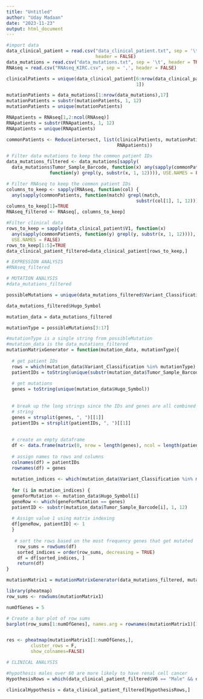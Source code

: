 ```yaml
---
title: "Untitled"
author: "Uday Madaan"
date: "2023-11-23"
output: html_document
---
```



```r
#import data
data_clinical_patient = read.csv("data_clinical_patient.txt", sep = '\t', 
                                 header = FALSE)
data_mutations = read.csv("data_mutations.txt", sep = '\t', header = TRUE)
RNAseq = read.csv("RNAseq_KIRC.csv", sep = ',', header = FALSE)
```



```r
clinicalPatients = unique(data_clinical_patient[6:nrow(data_clinical_patient),
                                                1])

mutationPatients = data_mutations[1:nrow(data_mutations),17]
mutationPatients = substr(mutationPatients, 1, 12)
mutationPatients = unique(mutationPatients)

RNApatients = RNAseq[1,2:ncol(RNAseq)]
RNApatients = substr(RNApatients, 1, 12)
RNApatients = unique(RNApatients)

commonPatients <- Reduce(intersect, list(clinicalPatients, mutationPatients, 
                                         RNApatients))
```


```r
# Filter data mutations to keep the common patient IDs
data_mutations_filtered <- data_mutations[sapply(
  data_mutations$Tumor_Sample_Barcode, function(x) any(sapply(commonPatients, 
                function(y) grepl(y, substr(x, 1, 12)))), USE.NAMES = FALSE), ]

```



```r
# Filter RNAseq to keep the common patient IDs
columns_to_keep <- sapply(RNAseq, function(col) {
  any(sapply(commonPatients, function(match) grepl(match, 
                                                substr(col[1], 1, 12))))})
columns_to_keep[1]=TRUE
RNAseq_filtered <- RNAseq[, columns_to_keep]
```



```r
#Filter clinical data
rows_to_keep = sapply(data_clinical_patient$V1, function(x) 
  any(sapply(commonPatients, function(y) grepl(y, substr(x, 1, 12)))), 
  USE.NAMES = FALSE)
rows_to_keep[1:5]=TRUE
data_clinical_patient_filtered=data_clinical_patient[rows_to_keep,]
```


```r
# EXPRESSION ANALYSIS
#RNAseq_filtered
```


```r
# MUTATION ANALYSIS
#data_mutations_filtered

possibleMutations = unique(data_mutations_filtered$Variant_Classification)

data_mutations_filtered$Hugo_Symbol

mutation_data = data_mutations_filtered

mutationType = possibleMutations[3:17]

#mutationType is a single string from possibleMutation
#mutation_data is the data_mutations_filtered
mutationMatrixGenerator = function(mutation_data, mutationType){
  
  # get patient IDs
  rows = which(mutation_data$Variant_Classification %in% mutationType)
  patientIDs = toString(unique(substr(mutation_data$Tumor_Sample_Barcode[rows], 1, 12)))
  
  # get mutations
  genes = toString(unique(mutation_data$Hugo_Symbol))
  
  
  # break up the long strings since the IDs and genes are all combined into 1 
  # string
  genes = strsplit(genes, ", ")[[1]]
  patientIDs = strsplit(patientIDs, ", ")[[1]]
  
  
  # create an empty dataframe
  df <- data.frame(matrix(0, nrow = length(genes), ncol = length(patientIDs)))
  
  # assign names to rows and columns
  colnames(df) = patientIDs
  rownames(df) = genes
  
  mutation_indices <- which(mutation_data$Variant_Classification %in% mutationType)
  
  for (i in mutation_indices) {
  geneForMutation <- mutation_data$Hugo_Symbol[i]
  geneRow <- which(geneForMutation == genes)
  patientID <- substr(mutation_data$Tumor_Sample_Barcode[i], 1, 12)
  
  # Assign value 1 using matrix indexing
  df[geneRow, patientID] <- 1
  }
  
   # sort the rows based on the most frequency genes that get mutated
    row_sums = rowSums(df)
    sorted_indices = order(row_sums, decreasing = TRUE)
    df = df[sorted_indices, ]
    return(df)
}

mutationMatrix1 = mutationMatrixGenerator(data_mutations_filtered, mutationType )
```


```r
library(pheatmap)
row_sums <- rowSums(mutationMatrix1)

numOfGenes = 5

# Create a bar plot of row sums
barplot(row_sums[1:numOfGenes], names.arg = rownames(mutationMatrix1)[1:numOfGenes], xlab = "Row Names", ylab = "Sum", main = "Sum of Rows")


res <- pheatmap(mutationMatrix1[1:numOfGenes,],
         cluster_rows = F,
         show_colnames=FALSE)
```



```r
# CLINICAL ANALYSIS

#hypothesis males over 60 are more likely to have renal cell cancer
HypothesisRows = which(data_clinical_patient_filtered$V6 == "Male" && data_clinical_patient_filtered$V5 > 60)

clinicalHypothesis = data_clinical_patient_filtered[HypothesisRows,]




```


